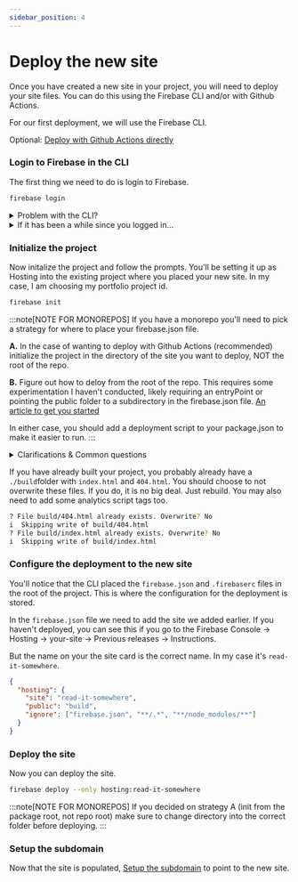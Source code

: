 ```yaml
---
sidebar_position: 4
---
```


# Deploy the new site

Once you have created a new site in your project, you will need to deploy your site files. You can do this using the Firebase CLI and/or with Github Actions.

For our first deployment, we will use the Firebase CLI.

Optional: [Deploy with Github Actions directly](deploy-with-github-actions.md)

### Login to Firebase in the CLI

The first thing we need to do is login to Firebase.

```bash
firebase login
```

<details>
<summary>Problem with the CLI?</summary>

Check that you have your CLI setup properly.

```bash
firebase --version
```

If you don't have it installed, you can install it with npm or globally.
Instructions [here](https://firebase.google.com/docs/cli)

Shortcut to install:

```bash
npm install -g firebase-tools
```

</details>
<details>
<summary>If it has been a while since you logged in...</summary>

Sometimes the auth token expires, but says you are still logged in. If there has been a version update this can happen.

The best thing to do is to first logout and then login again. This will usually clear up most of the errors.

```bash
firebase logout
firebase login
```

</details>

### Initialize the project

Now initalize the project and follow the prompts. You'll be setting it up as Hosting into the existing project where you placed your new site. In my case, I am choosing my portfolio project id.

```bash
firebase init
```

:::note[NOTE FOR MONOREPOS]
If you have a monorepo you'll need to pick a strategy for where to place your firebase.json file.

**A.** In the case of wanting to deploy with Github Actions (recommended) initialize the project in the directory of the site you want to deploy, NOT the root of the repo.

**B.** Figure out how to deloy from the root of the repo. This requires some experimentation I haven't conducted, likely requiring an entryPoint or pointing the public folder to a subdirectory in the firebase.json file. [An article to get you started](https://thijs-koerselman.medium.com/deploy-to-firebase-without-the-hacks-e685de39025e)

In either case, you should add a deployment script to your package.json to make it easier to run.
:::

<details>
<summary>Clarifications & Common questions</summary>

**Q:** I can't see the site I just added to Firebase Console.

**A:** This is because we are selecting the PROJECT not the site. We will handle the target site later.

---

**Q:** What should I write to be the public directory?

**A:** When you build your project, it will create a folder with all the files. This is the name of the public directory. In my case, it is `build`.

---

**Q:** Configure as a single-page app (rewrite all urls to /index.html)?

**A:** If your build files have a bunch of index.html files it is not an SPA. If you have a static site generator (like Docusaurus) you will want to answer `No`.

---

**Example Setup**

```bash
? Which Firebase features do you want to set up for this directory?
Press Space to select features, then Enter to confirm your choices.
- Hosting: Configure files for Firebase Hosting and (optionally) set up GitHub Action deploys

=== Project Setup

First, let's associate this project directory with a Firebase project.
You can create multiple project aliases by running firebase use --add,
but for now we'll just set up a default project.

? Please select an option: Use an existing project
? Select a default Firebase project for this directory: portfolio-5a951 (Portfolio)
i  Using project portfolio-5a951 (Portfolio)

=== Hosting Setup

Your public directory is the folder (relative to your project directory) that
will contain Hosting assets to be uploaded with firebase deploy. If you
have a build process for your assets, use your build's output directory.

? What do you want to use as your public directory? build
? Configure as a single-page app (rewrite all urls to /index.html)? No
? Set up automatic builds and deploys with GitHub? (y/N) No
```

</details>

If you have already built your project, you probably already have a `./build`folder with `index.html` and `404.html`. You should choose to not overwrite these files. If you do, it is no big deal. Just rebuild. You may also need to add some analytics script tags too.

```bash
? File build/404.html already exists. Overwrite? No
i  Skipping write of build/404.html
? File build/index.html already exists. Overwrite? No
i  Skipping write of build/index.html
```

### Configure the deployment to the new site

You'll notice that the CLI placed the `firebase.json` and `.firebaserc` files in the root of the project. This is where the configuration for the deployment is stored.

In the `firebase.json` file we need to add the site we added earlier. If you haven't deployed, you can see this if you go to the Firebase Console -> Hosting -> your-site -> Previous releases -> Instructions.

But the name on your the site card is the correct name. In my case it's `read-it-somewhere`.

```json
{
  "hosting": {
    "site": "read-it-somewhere",
    "public": "build",
    "ignore": ["firebase.json", "**/.*", "**/node_modules/**"]
  }
}
```

### Deploy the site

Now you can deploy the site.

```bash
firebase deploy --only hosting:read-it-somewhere
```

:::note[NOTE FOR MONOREPOS]
If you decided on strategy A (init from the package root, not repo root) make sure to change directory into the correct folder before deploying.
:::

### Setup the subdomain

Now that the site is populated, [Setup the subdomain](setup-the-subdomain.mdx) to point to the new site.
